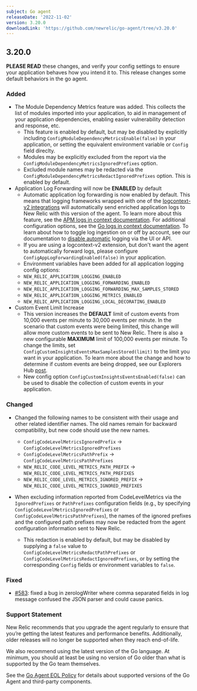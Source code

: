 ```yaml
---
subject: Go agent
releaseDate: '2022-11-02'
version: 3.20.0
downloadLink: 'https://github.com/newrelic/go-agent/tree/v3.20.0'
---
```

## 3.20.0

**PLEASE READ** these changes, and verify your config settings to ensure your application behaves how you intend it to. This release changes some default behaviors in the go agent.

### Added
* The Module Dependency Metrics feature was added. This collects the list of modules imported into your application, to aid in management of your application dependencies, enabling easier vulnerability detection and response, etc.
   * This feature is enabled by default, but may be disabled by explicitly including `ConfigModuleDependencyMetricsEnable(false)` in your application, or setting the equivalent environment variable or `Config` field direclty.
   * Modules may be explicitly excluded from the report via the `ConfigModuleDependencyMetricsIgnoredPrefixes` option.
   * Excluded module names may be redacted via the `ConfigModuleDependencyMetricsRedactIgnoredPrefixes` option. This is enabled by default.
* Application Log Forwarding will now be **ENABLED** by default
   * Automatic application log forwarding is now enabled by default. This means that logging frameworks wrapped with one of the [logcontext-v2 integrations](https://docs.newrelic.com/docs/apm/agents/go-agent/get-started/go-agent-compatibility-requirements/) will automatically send enriched application logs to New Relic with this version of the agent. To learn more about this feature, see the [APM logs in context documentation](https://docs.newrelic.com/docs/logs/logs-context/logs-in-context/). For additional configuration options, see the [Go logs in context documentation](https://docs.newrelic.com/docs/logs/logs-context/configure-logs-context-go). To learn about how to toggle log ingestion on or off by account, see our documentation to [disable automatic](https://docs.newrelic.com/docs/logs/logs-context/disable-automatic-logging) logging via the UI or API.
   * If you are using a logcontext-v2 extension, but don't want the agent to automatically forward logs, please configure `ConfigAppLogForwardingEnabled(false)` in your application.
   * Environment variables have been added for all application logging config options:
   	* `NEW_RELIC_APPLICATION_LOGGING_ENABLED`
	* `NEW_RELIC_APPLICATION_LOGGING_FORWARDING_ENABLED`
	* `NEW_RELIC_APPLICATION_LOGGING_FORWARDING_MAX_SAMPLES_STORED`
	* `NEW_RELIC_APPLICATION_LOGGING_METRICS_ENABLED`
	* `NEW_RELIC_APPLICATION_LOGGING_LOCAL_DECORATING_ENABLED`
* Custom Event Limit Increase
   * This version increases the **DEFAULT** limit of custom events from 10,000 events per minute to 30,000 events per minute. In the scenario that custom events were being limited, this change will allow more custom events to be sent to New Relic. There is also a new configurable **MAXIMUM** limit of 100,000 events per minute. To change the limits, set `ConfigCustomInsightsEventsMaxSamplesStored(limit)` to the limit you want in your application. To learn more about the change and how to determine if custom events are being dropped, see our Explorers Hub [post](https://discuss.newrelic.com/t/send-more-custom-events-with-the-latest-apm-agents/190497).
   * New config option `ConfigCustomInsightsEventsEnabled(false)` can be used to disable the collection of custom events in your application.

### Changed
* Changed the following names to be consistent with their usage and other related identifier names. The old names remain for backward compatibility, but new code should use the new names.
   * `ConfigCodeLevelMetricsIgnoredPrefix` -> `ConfigCodeLevelMetricsIgnoredPrefixes`
   * `ConfigCodeLevelMetricsPathPrefix` -> `ConfigCodeLevelMetricsPathPrefixes`
   * `NEW_RELIC_CODE_LEVEL_METRICS_PATH_PREFIX` -> `NEW_RELIC_CODE_LEVEL_METRICS_PATH_PREFIXES`
   * `NEW_RELIC_CODE_LEVEL_METRICS_IGNORED_PREFIX` -> `NEW_RELIC_CODE_LEVEL_METRICS_IGNORED_PREFIXES`

* When excluding information reported from CodeLevelMetrics via the `IgnoredPrefixes` or `PathPrefixes` configuration fields (e.g., by specifying `ConfigCodeLevelMetricsIgnoredPrefixes` or `ConfigCodeLevelMetricsPathPrefixes`), the names of the ignored prefixes and the configured path prefixes may now be redacted from the agent configuration information sent to New Relic.
   * This redaction is enabled by default, but may be disabled by supplying a `false` value to `ConfigCodeLevelMetricsRedactPathPrefixes` or `ConfigCodeLevelMetricsRedactIgnoredPrefixes`, or by setting the corresponding `Config` fields or environment variables to `false`.

### Fixed
* [#583](https://github.com/newrelic/go-agent/issues/583): fixed a bug in zerologWriter where comma separated fields in log message confused the JSON parser and could cause panics.

### Support Statement
New Relic recommends that you upgrade the agent regularly to ensure that you’re getting the latest features and performance benefits. Additionally, older releases will no longer be supported when they reach end-of-life.

We also recommend using the latest version of the Go language. At minimum, you should at least be using no version of Go older than what is supported by the Go team themselves.

See the [Go Agent EOL Policy](https://docs.newrelic.com/docs/apm/agents/go-agent/get-started/go-agent-eol-policy/) for details about supported versions of the Go Agent and third-party components.
